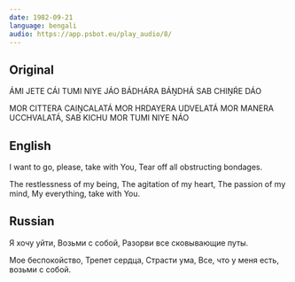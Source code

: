 ```yaml
---
date: 1982-09-21
language: bengali
audio: https://app.psbot.eu/play_audio/8/
---
```


## Original

ÁMI JETE CÁI TUMI NIYE JÁO
BÁDHÁRA BÁṊDHÁ SAB CHIṊŔE DÁO

MOR CITTERA CAIṊCALATÁ
MOR HRDAYERA UDVELATÁ
MOR MANERA UCCHVALATÁ,
SAB KICHU MOR TUMI NIYE NÁO

## English

I want to go, please, take with You,
Tear off all obstructing bondages.

The restlessness of my being,
The agitation of my heart,
The passion of my mind,
My everything, take with You.

## Russian

Я хочу уйти,
Возьми с собой,
Разорви все сковывающие путы.

Мое беспокойство,
Трепет сердца,
Страсти ума,
Все, что у меня есть, возьми с собой.
